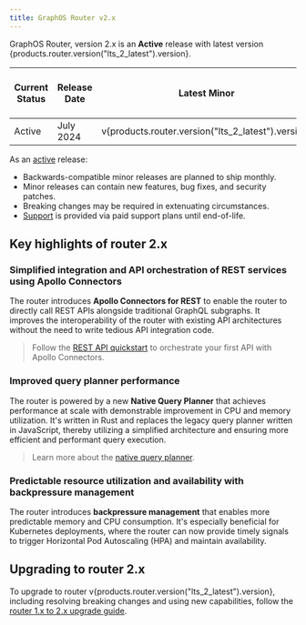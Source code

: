 ```yaml
---
title: GraphOS Router v2.x
---
```


GraphOS Router, version 2.x is an **Active** release with latest version {products.router.version("lts_2_latest").version}.

| Current Status | Release Date | Latest Minor | Active Date    | Maintenance Date | End of Life Date |
| -------------- | ------------ | ------------ | -------------- | ---------------- | ---------------- |
| Active    | July 2024  | v{products.router.version("lts_2_latest").version}  |  February 2025 | -     | -     |

As an [active](/graphos/reference/router-release-lifecycle#active) release:

- Backwards-compatible minor releases are planned to ship monthly.
- Minor releases can contain new features, bug fixes, and security patches.
- Breaking changes may be required in extenuating circumstances.
- [Support](https://www.apollographql.com/enterprise/support) is provided via paid support plans until end-of-life. 

## Key highlights of router 2.x

### Simplified integration and API orchestration of REST services using Apollo Connectors

The router introduces **Apollo Connectors for REST** to enable the router to directly call REST APIs alongside traditional GraphQL subgraphs. It improves the interoperability of the router with existing API architectures without the need to write tedious API integration code.

> Follow the [REST API quickstart](/graphos/get-started/guides/rest-quickstart) to orchestrate your first API with Apollo Connectors.

### Improved query planner performance

The router is powered by a new **Native Query Planner** that achieves performance at scale with demonstrable improvement in CPU and memory utilization. It's written in Rust and replaces the legacy query planner written in JavaScript, thereby utilizing a simplified architecture and ensuring more efficient and performant query execution.

> Learn more about the [native query planner](graphos/routing/query-planning/native-query-planner).

### Predictable resource utilization and availability with backpressure management

The router introduces **backpressure management** that enables more predictable memory and CPU consumption. It's especially beneficial for Kubernetes deployments, where the router can now provide timely signals to trigger Horizontal Pod Autoscaling (HPA) and maintain availability. 

## Upgrading to router 2.x

To upgrade to router v{products.router.version("lts_2_latest").version}, including resolving breaking changes and using new capabilities, follow the [router 1.x to 2.x upgrade guide](/graphos/reference/upgrade/from-router-v1).